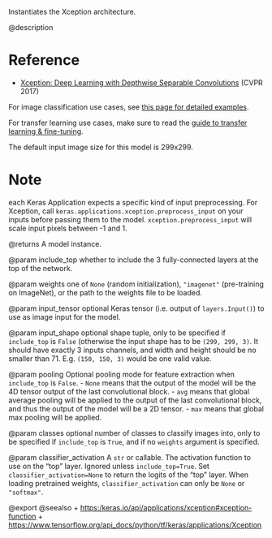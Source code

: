 Instantiates the Xception architecture.

@description

# Reference
- [Xception: Deep Learning with Depthwise Separable Convolutions](
    https://arxiv.org/abs/1610.02357) (CVPR 2017)

For image classification use cases, see
[this page for detailed examples](
  https://keras.io/api/applications/#usage-examples-for-image-classification-models).

For transfer learning use cases, make sure to read the
[guide to transfer learning & fine-tuning](
  https://keras.io/guides/transfer_learning/).

The default input image size for this model is 299x299.

# Note
each Keras Application expects a specific kind of input preprocessing.
For Xception, call `keras.applications.xception.preprocess_input`
on your inputs before passing them to the model.
`xception.preprocess_input` will scale input pixels between -1 and 1.

@returns
    A model instance.

@param include_top
whether to include the 3 fully-connected
layers at the top of the network.

@param weights
one of `None` (random initialization),
`"imagenet"` (pre-training on ImageNet),
or the path to the weights file to be loaded.

@param input_tensor
optional Keras tensor
(i.e. output of `layers.Input()`)
to use as image input for the model.

@param input_shape
optional shape tuple, only to be specified
if `include_top` is `False` (otherwise the input shape
has to be `(299, 299, 3)`.
It should have exactly 3 inputs channels,
and width and height should be no smaller than 71.
E.g. `(150, 150, 3)` would be one valid value.

@param pooling
Optional pooling mode for feature extraction
when `include_top` is `False`.
- `None` means that the output of the model will be
    the 4D tensor output of the
    last convolutional block.
- `avg` means that global average pooling
    will be applied to the output of the
    last convolutional block, and thus
    the output of the model will be a 2D tensor.
- `max` means that global max pooling will
    be applied.

@param classes
optional number of classes to classify images
into, only to be specified if `include_top` is `True`, and
if no `weights` argument is specified.

@param classifier_activation
A `str` or callable. The activation function to
use on the "top" layer. Ignored unless `include_top=True`. Set
`classifier_activation=None` to return the logits of the "top"
layer.  When loading pretrained weights, `classifier_activation` can
only be `None` or `"softmax"`.

@export
@seealso
+ <https:/keras.io/api/applications/xception#xception-function>
+ <https://www.tensorflow.org/api_docs/python/tf/keras/applications/Xception>
